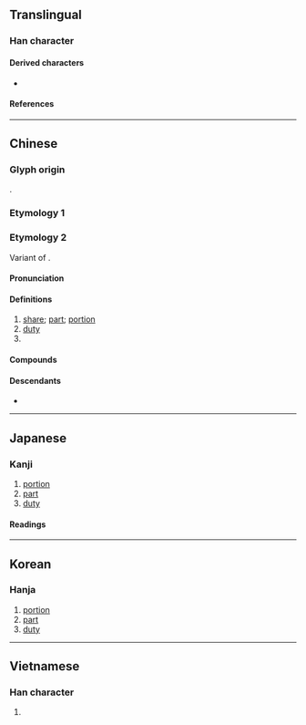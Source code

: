 {{also|彬|分}}
{{character info}}
==Translingual==
{{stroke order}}

===Han character===
{{Han char|rn=9|rad=人|as=04|sn=6|four=28227|canj=OCSH|ids=⿰亻分}}

====Derived characters====
* {{l|mul|[[𦮪]], [[𪫱]]}}

====References====
{{Han ref|kx=0094.260|dkj=00418|dj=0201.020|hdz=10124.120|uh=4EFD}}

----

==Chinese==
{{zh-forms}}

===Glyph origin===
{{Han etym}}
{{Han compound|亻|分|c1=s|c2=p|ls=psc}}.

===Etymology 1===
{{zh-see|彬|v}}

===Etymology 2===
Variant of {{zh-l|分|fèn}}.

====Pronunciation====
{{zh-pron
|m=fèn
|c=fan6
|h=pfs=fun
|j=feng3
|mn=hūn/xm:hùn
|mn-t=hung7
|w=3ven
|ma=Zh-fèn.ogg
|cat=n,cls
}}

====Definitions====
{{zh-hanzi}}

# [[share]]; [[part]]; [[portion]]
# [[duty]]
# {{zh-classifier|[[gift]]s, [[magazine]]s, [[document]]s, [[serving]]s}}

====Compounds====
{{zh-der|成份|緣份|省份|一份|份子|份兒飯|備份|九份|公份兒|車份兒|股份公司|股份|份份|份內|份地|份外|份量|份額|充份|全份|公份|安份守己|年份|情份|房份|拔份|月份|月份牌|本份|水份|湊份子|福份|縣份|賀份|身份|車份|輩份|逾份|過份|隨份子|頭份|天份:tiānfèn}}

====Descendants====
* {{desc|th|หุ้น|bor=1}}

{{zh-cat|Elementary}}

----

==Japanese==

===Kanji===
{{ja-kanji|grade=|rs=人04}}

# [[portion]]
# [[part]]
# [[duty]]

====Readings====
{{ja-readings
|on=ひん, ふん
|kun=あきらか, うるわしい
}}

----

==Korean==

===Hanja===
{{ko-hanja|빈}}

# [[portion]]
# [[part]]
# [[duty]]

----

==Vietnamese==

===Han character===
{{vi-readings|reading=[[phần]], [[phân]]|rs=人04}}

# {{rfdef|vi|sort=人04}}